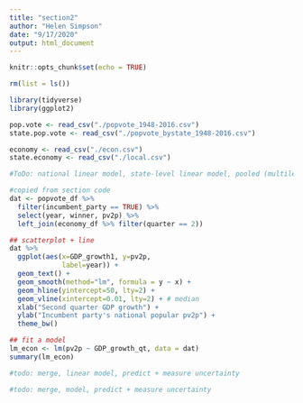 ```yaml
---
title: "section2"
author: "Helen Simpson"
date: "9/17/2020"
output: html_document
---
```


```r
knitr::opts_chunk$set(echo = TRUE)

rm(list = ls())

library(tidyverse)
library(ggplot2)

pop.vote <- read_csv("./popvote_1948-2016.csv")
state.pop.vote <- read_csv("./popvote_bystate_1948-2016.csv")

economy <- read_csv("./econ.csv")
state.economy <- read_csv("./local.csv")

#ToDo: national linear model, state-level linear model, pooled (multilevel model), writeup
```

```r

#copied from section code
dat <- popvote_df %>% 
  filter(incumbent_party == TRUE) %>%
  select(year, winner, pv2p) %>%
  left_join(economy_df %>% filter(quarter == 2))

## scatterplot + line
dat %>%
  ggplot(aes(x=GDP_growth1, y=pv2p,
             label=year)) + 
  geom_text() +
  geom_smooth(method="lm", formula = y ~ x) +
  geom_hline(yintercept=50, lty=2) +
  geom_vline(xintercept=0.01, lty=2) + # median
  xlab("Second quarter GDP growth") +
  ylab("Incumbent party's national popular pv2p") +
  theme_bw()

## fit a model
lm_econ <- lm(pv2p ~ GDP_growth_qt, data = dat)
summary(lm_econ)


```

```r
#todo: merge, linear model, predict + measure uncertainty
```

```r
#todo: merge, model, predict + measure uncertainty

```

